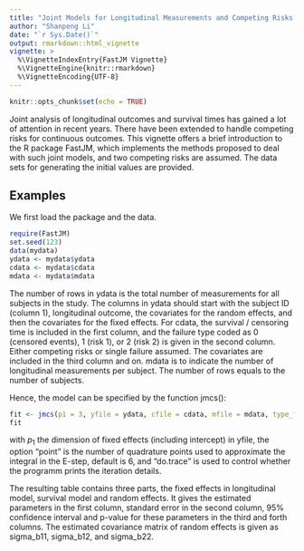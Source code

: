 ```yaml
---
title: "Joint Models for Longitudinal Measurements and Competing Risks Failure Time Data"
author: "Shanpeng Li"
date: "`r Sys.Date()`"
output: rmarkdown::html_vignette
vignette: >
  %\VignetteIndexEntry{FastJM Vignette}
  %\VignetteEngine{knitr::rmarkdown}
  %\VignetteEncoding{UTF-8}
---
```


```r
knitr::opts_chunk$set(echo = TRUE)
```


Joint analysis of longitudinal outcomes and survival times has gained a lot of attention in recent years. There have been extended to handle competing risks for continuous outcomes. This vignette offers a brief introduction to the R package FastJM, which implements the methods proposed to deal with such joint models, and two competing risks are assumed. The data sets for generating the initial values are provided.

## Examples

We first load the package and the data.

```r
require(FastJM)
set.seed(123)
data(mydata)
ydata <- mydata$ydata
cdata <- mydata$cdata
mdata <- mydata$mdata
```
The number of rows in ydata is the total number of measurements for all subjects in the study. The columns in ydata should start with the subject ID (column 1), longitudinal outcome, the covariates for the random effects, and then the covariates for the fixed effects. For cdata, the survival / censoring time is included in the first column, and the failure type coded as 0 (censored events), 1 (risk 1), or 2 (risk 2) is given in the second column. Either competing risks or single failure assumed. The covariates are included in the third column and on. mdata is to indicate the number of longitudinal measurements per subject. The number of rows equals to the number of subjects.

Hence, the model can be specified by the function jmcs():
```r
fit <- jmcs(p1 = 3, yfile = ydata, cfile = cdata, mfile = mdata, type_file = F, point = 6, do.trace = F)
fit
```

with $p_1$ the dimension of fixed effects (including intercept) in yfile, the option "point" is the number of quadrature points used to approximate the integral in the E-step, default is 6, and "do.trace" is used to control whether the programm prints the iteration details. 

The resulting table contains three parts, the fixed effects in longitudinal model, survival model and random effects. It gives the estimated parameters in the first column, standard error in the second column, 95\% confidence interval and p-value for these parameters in the third and forth columns. The estimated covariance matrix of random effects is given as sigma_b11, sigma_b12, and sigma_b22.



